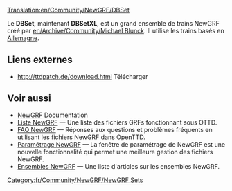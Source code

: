[[Translation:en/Community/NewGRF/DBSet]]


{{fr/Community/NewGRF/Infobox NewGRF|nomEnsemble= DBSet XL
|copieEcran= en/Dbsetxl.png
|artiste= Michael Blunck
|codeur= Michael Blunck
|focus= Trains
|homepage=www.ttdpatch.de
|nomHomepage= Transport Tycoon - Les nouveaux graphiques
|copyright= sous licence
}}
Le '''DBSet''', maintenant '''DBSetXL''', est un grand ensemble de trains NewGRF créé par [[en/Archive/Community/Michael Blunck]]. Il utilise les trains basés en [https://www.wikipedia.org/wiki/fr:Allemagne Allemagne].

==Liens externes==
*http://ttdpatch.de/download.html Télécharger

== Voir aussi ==
* [[fr/Manual/NewGRF|NewGRF]] Documentation
* [[fr/Community/NewGRF/Main Page|Liste NewGRF]] &mdash; Une liste des fichiers GRFs fonctionnant sous OTTD.
* [[fr/Archive/Community/FAQ NewGRF|FAQ NewGRF]] &mdash; Réponses aux questions et problèmes fréquents en utilisant les fichiers NewGRF dans OpenTTD.
* [[fr/Manual/NewGRF|Paramétrage NewGRF]] &mdash; La fenêtre de paramétrage de NewGRF est une nouvelle fonctionnalité qui permet une meilleure gestion des fichiers NewGRF.
* [[fr/Archive/Lists/Ensembles NewGRF|Ensembles NewGRF]] &mdash; Une liste d'articles sur les ensembles NewGRF.

[[Category:fr/Community/NewGRF/NewGRF Sets]]